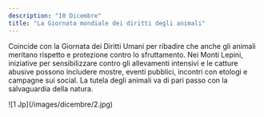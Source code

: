 ```yaml
---
description: "10 Dicembre"
title: "La Giornata mondiale dei diritti degli animali"
---
```


Coincide con la Giornata dei Diritti Umani per ribadire che anche gli animali meritano rispetto e protezione contro lo sfruttamento. Nei Monti Lepini, iniziative per sensibilizzare contro gli allevamenti intensivi e le catture abusive possono includere mostre, eventi pubblici, incontri con etologi e campagne sui social. La tutela degli animali va di pari passo con la salvaguardia della natura. 
<Frame>
  ![1 Jp](/images/dicembre/2.jpg)
</Frame>
